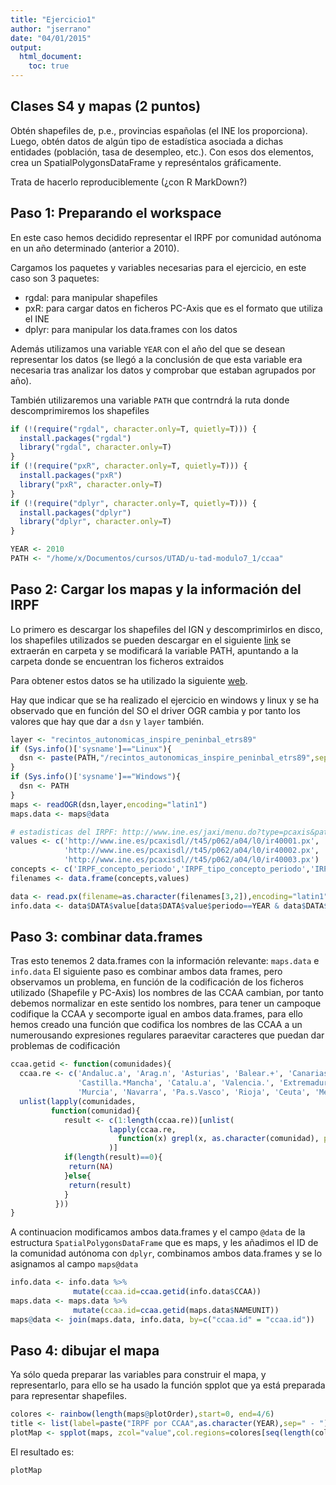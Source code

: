 ```yaml
---
title: "Ejercicio1"
author: "jserrano"
date: "04/01/2015"
output:
  html_document:
    toc: true
---
```


## Clases S4 y mapas (2 puntos) ##
Obtén shapefiles de, p.e., provincias españolas (el INE los proporciona). Luego, obtén datos de algún tipo de
estadística asociada a dichas entidades (población, tasa de desempleo, etc.). Con esos dos elementos, crea un
SpatialPolygonsDataFrame y represéntalos gráficamente.

Trata de hacerlo reproduciblemente (¿con R MarkDown?)

## Paso 1: Preparando el workspace ##
En este caso hemos decidido representar el IRPF por comunidad autónoma en un año determinado
(anterior a 2010).

Cargamos los paquetes y variables necesarias para el ejercicio, en este caso son 3 paquetes:

*   rgdal: para manipular shapefiles
*   pxR: para cargar datos en ficheros PC-Axis que es el formato que utiliza el INE
*   dplyr: para manipular los data.frames con los datos

Además utilizamos una variable `YEAR` con el año del que se desean representar los datos (se llegó 
a la conclusión de que esta variable era necesaria tras analizar los datos y comprobar que estaban
agrupados por año).

También utilizaremos una variable `PATH` que contrndrá la ruta donde descomprimiremos los shapefiles

```r
if (!(require("rgdal", character.only=T, quietly=T))) {
  install.packages("rgdal")
  library("rgdal", character.only=T)
}
if (!(require("pxR", character.only=T, quietly=T))) {
  install.packages("pxR")
  library("pxR", character.only=T)
}
if (!(require("dplyr", character.only=T, quietly=T))) {
  install.packages("dplyr")
  library("dplyr", character.only=T)
}

YEAR <- 2010
PATH <- "/home/x/Documentos/cursos/UTAD/u-tad-modulo7_1/ccaa"
```

## Paso 2: Cargar los mapas y la información del IRPF ##
Lo primero es descargar los shapefiles del IGN y descomprimirlos en disco, los shapefiles utilizados
se pueden descargar en el siguiente [link](http://centrodedescargas.cnig.es/CentroDescargas/equipamiento/lineas_limite.zip) se extraerán en carpeta y se modificará la variable PATH, apuntando a la carpeta donde se encuentran los ficheros 
extraidos

Para obtener estos datos se ha utilizado la siguiente [web](http://juanchosierrar.blogspot.com.es/2011/09/links-descarga-ficheros-gis-gratis.html).

Hay que indicar que se ha realizado el ejercicio en windows y linux y se ha observado que en función del SO el driver OGR cambia
y por tanto los valores que hay que dar a `dsn` y `layer` también.

```r
layer <- "recintos_autonomicas_inspire_peninbal_etrs89"
if (Sys.info()['sysname']=="Linux"){
  dsn <- paste(PATH,"/recintos_autonomicas_inspire_peninbal_etrs89",sep="")
}
if (Sys.info()['sysname']=="Windows"){
  dsn <- PATH  
}
maps <- readOGR(dsn,layer,encoding="latin1")
maps.data <- maps@data

# estadisticas del IRPF: http://www.ine.es/jaxi/menu.do?type=pcaxis&path=/t45/p062/a04/&file=pcaxis
values <- c('http://www.ine.es/pcaxisdl//t45/p062/a04/l0/ir40001.px',
            'http://www.ine.es/pcaxisdl//t45/p062/a04/l0/ir40002.px',
            'http://www.ine.es/pcaxisdl//t45/p062/a04/l0/ir40003.px')
concepts <- c('IRPF_concepto_periodo','IRPF_tipo_concepto_periodo','IRPF_ccaa')
filenames <- data.frame(concepts,values)

data <- read.px(filename=as.character(filenames[3,2]),encoding="latin1")
info.data <- data$DATA$value[data$DATA$value$periodo==YEAR & data$DATA$value$tipo=='TOTAL (1)',]
```

## Paso 3: combinar data.frames ##

Tras esto tenemos 2 data.frames con la información relevante: `maps.data` e `info.data` El siguiente paso es combinar ambos data frames, pero observamos un problema, en función de la codificación de los ficheros utilizado (Shapefile y PC-Axis) los nombres de las CCAA cambian, por tanto debemos normalizar en este sentido los nombres, para tener un campoque codifique la CCAA y secomporte igual en ambos data.frames, para ello hemos creado una función que codifica los nombres de las CCAA a un numerousando expresiones regulares paraevitar caracteres que puedan dar problemas de codificación

```r
ccaa.getid <- function(comunidades){
  ccaa.re <- c('Andaluc.a', 'Arag.n', 'Asturias', 'Balear.+', 'Canarias', 'Cantabria', 'Castilla.*Le.n',
               'Castilla.*Mancha', 'Catalu.a', 'Valencia.', 'Extremadura', 'Galicia', 'Madrid',
               'Murcia', 'Navarra', 'Pa.s.Vasco', 'Rioja', 'Ceuta', 'Melilla')
  unlist(lapply(comunidades,
         function(comunidad){
            result <- c(1:length(ccaa.re))[unlist(
                      lapply(ccaa.re,
                        function(x) grepl(x, as.character(comunidad), perl=TRUE))
                      )]
            if(length(result)==0){
             return(NA)
            }else{
             return(result)
            }
          }))
}
```

A continuacion modificamos ambos data.frames y el campo `@data` de la estructura `SpatialPolygonsDataFrame` que es maps, y les añadimos el ID de la comunidad autónoma con `dplyr`, combinamos ambos data.frames y se lo asignamos al campo `maps@data`

```r
info.data <- info.data %>%
              mutate(ccaa.id=ccaa.getid(info.data$CCAA))
maps.data <- maps.data %>%         
              mutate(ccaa.id=ccaa.getid(maps.data$NAMEUNIT))
maps@data <- join(maps.data, info.data, by=c("ccaa.id" = "ccaa.id"))
```

## Paso 4: dibujar el mapa ##

Ya sólo queda preparar las variables para construir el mapa, y representarlo, para ello se ha usado la función spplot que ya está preparada para representar shapefiles.

```r
colores <- rainbow(length(maps@plotOrder),start=0, end=4/6)
title <- list(label=paste("IRPF por CCAA",as.character(YEAR),sep=" - "),cex=1)
plotMap <- spplot(maps, zcol="value",col.regions=colores[seq(length(colores),1,-1)], main=title)
```
El resultado es:

```r
plotMap
```